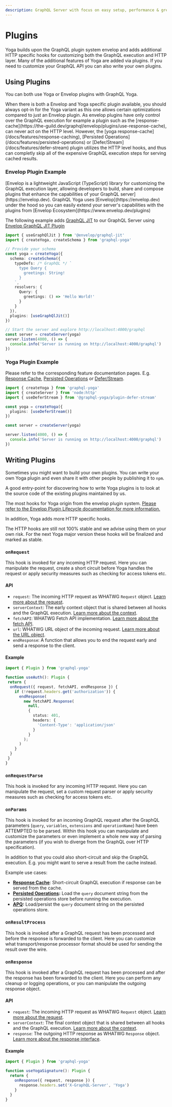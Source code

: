 ```yaml
---
description: GraphQL Server with focus on easy setup, performance & great developer experience
---
```



# Plugins

Yoga builds upon the GraphQL plugin system envelop and adds additional HTTP specific hooks for customizing both the GraphQL execution and HTTP layer.
Many of the additional features of Yoga are added via plugins. If you need to customize your GraphQL API you can also write your own plugins.

## Using Plugins

You can both use Yoga or Envelop plugins with GraphQL Yoga.

<Callout>
  When there is both a Envelop and Yoga specific plugin available, you should
  always opt-in for the Yoga variant as this one allows certain optimizations
  compared to just an Envelop plugin. As envelop plugins have only control over
  the GraphQL execution for example a plugin such as the
  [response-cache](https://the-guild.dev/graphql/envelop/plugins/use-response-cache),
  can never act on the HTTP level. However, the [yoga
  response-cache](/docs/features/response-caching), [Persisted
  Operations](/docs/features/persisted-operations) or
  [Defer/Stream](/docs/features/defer-stream) plugin utilizes the HTTP level
  hooks, and thus can completly skip all of the expensive GraphQL execution
  steps for serving cached results.
</Callout>

### Envelop Plugin Example

<Callout>
  [Envelop is a lightweight JavaScript (TypeScript) library for customizing the
  GraphQL execution layer, allowing developers to build, share and compose
  plugins that enhance the capabilities of your GraphQL
  server](https://envelop.dev). GraphQL Yoga uses [Envelop](https://envelop.dev)
  under the hood so you can easily extend your server's capabilities with the
  plugins from [Envelop Ecosystem](https://www.envelop.dev/plugins)
</Callout>

The following example adds [GraphQL JIT](https://github.com/zalando-incubator/graphql-jit) to our GraphQL Server using [Envelop GraphQL JIT Plugin](https://www.envelop.dev/plugins/use-graphql-jit)

```ts
import { useGraphQlJit } from '@envelop/graphql-jit'
import { createYoga, createSchema } from 'graphql-yoga'

// Provide your schema
const yoga = createYoga({
  schema: createSchema({
    typeDefs: /* GraphQL */ `
      type Query {
        greetings: String!
      }
    `,
    resolvers: {
      Query: {
        greetings: () => 'Hello World!'
      }
    }
  }),
  plugins: [useGraphQlJit()]
})

// Start the server and explore http://localhost:4000/graphql
const server = createServer(yoga)
server.listen(4000, () => {
  console.info('Server is running on http://localhost:4000/graphql')
})
```

### Yoga Plugin Example

Please refer to the corresponding feature documentation pages. E.g. [Response Cache](/docs/features/response-caching), [Persisted Operations](/docs/features/persisted-operations) or [Defer/Stream](/docs/features/defer-stream).

```ts filename="Yoga Defer Stream Plugin Usage Example"
import { createYoga } from 'graphql-yoga'
import { createServer } from 'node:http'
import { useDeferStream } from '@graphql-yoga/plugin-defer-stream'

const yoga = createYoga({
  plugins: [useDeferStream()]
})

const server = createServer(yoga)

server.listen(4000, () => {
  console.info('Server is running on http://localhost:4000/graphql')
})
```

## Writing Plugins

Sometimes you might want to build your own plugins. You can write your own Yoga plugin and even share it with other people by publishing it to `npm`.

<Callout>
  A good entry-point for discovering how to write Yoga plugins is to look at the
  source code of the existing plugins maintained by us.
</Callout>

The most hooks for Yoga origin from the envelop plugin system. [Please refer to the Envelop Plugin Lifecycle documentation for more information.](https://the-guild.dev/graphql/envelop/docs/plugins/lifecycle)

In addition, Yoga adds more HTTP specific hooks.

<Callout>
  The HTTP hooks are still not 100% stable and we advise using them on your own
  risk. For the next Yoga major version these hooks will be finalized and marked
  as stable.
</Callout>

### `onRequest`

This hook is invoked for any incoming HTTP request. Here you can manipulate the request, create a short circuit before Yoga handles the request or apply security measures such as checking for access tokens etc.

#### API

- `request`: The incoming HTTP request as WHATWG `Request` object. [Learn more about the request](https://developer.mozilla.org/en-US/docs/Web/API/Request).
- `serverContext`: The early context object that is shared between all hooks and the GraphQL execution. [Learn more about the context](/docs/features/context).
- `fetchAPI`: WHATWG Fetch API implementation. [Learn more about the fetch API](https://developer.mozilla.org/en-US/docs/Web/API/Fetch_API).
- `url`: WHATWG URL object of the incoming request. [Learn more about the URL object](https://developer.mozilla.org/en-US/docs/Web/API/URL).
- `endResponse`: A function that allows you to end the request early and send a response to the client.

#### Example

```ts
import { Plugin } from 'graphql-yoga'

function useAuth(): Plugin {
 return {
  onRequest({ request, fetchAPI, endResponse }) {
    if (!request.headers.get('authorization')) {
      endResponse(
        new fetchAPI.Response(
          null,
          {
            status: 401,
            headers: {
              'Content-Type': 'application/json'
            }
          }
        );
      )
    }
  }
 }
}
```

### `onRequestParse`

This hook is invoked for any incoming HTTP request.
Here you can manipulate the request, set a custom request parser or apply security measures such as checking for access tokens etc.

### `onParams`

This hook is invoked for an incoming GraphQL request after the GraphQL parameters (`query`, `variables`, `extensions` and `operationName`) have been ATTEMPTED to be parsed.
Within this hook you can manipulate and customize the parameters or even implement a whole new way of parsing the parameters (if you wish to diverge from the GraphQL over HTTP specification).

In addition to that you could also short-circuit and skip the GraphQL execution. E.g. you might want to serve a result from the cache instead.

Example use cases:

- **[Response Cache](/docs/features/response-caching)**: Short-circuit GraphQL execution if response can be served from the cache.
- **[Persisted Operations](/docs/features/persisted-operations):** Load the `query` document string from the persisted operations store before running the execution.
- **[APQ](/docs/features/automatic-persisted-queries):** Load/persist the `query` document string on the persisted operations store.

### `onResultProcess`

This hook is invoked after a GraphQL request has been processed and before the response is forwarded to the client. Here you can customize what transport/response processor format should be used for sending the result over the wire.

### `onResponse`

This hook is invoked after a GraphQL request has been processed and after the response has been forwarded to the client. Here you can perform any cleanup or logging operations, or you can manipulate the outgoing response object.

#### API

- `request`: The incoming HTTP request as WHATWG `Request` object. [Learn more about the request](https://developer.mozilla.org/en-US/docs/Web/API/Request).
- `serverContext`: The final context object that is shared between all hooks and the GraphQL execution. [Learn more about the context](/docs/features/context).
- `response`: The outgoing HTTP response as WHATWG `Response` object. [Learn more about the response interface](https://developer.mozilla.org/en-US/docs/Web/API/Response).

#### Example

```ts
import { Plugin } from 'graphql-yoga'

function useYogaSignature(): Plugin {
  return {
    onResponse({ request, response }) {
      response.headers.set('X-GraphQL-Server', 'Yoga')
    }
  }
}
```
